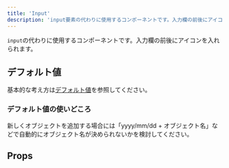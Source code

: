 ```yaml
---
title: 'Input'
description: 'input要素の代わりに使用するコンポーネントです。入力欄の前後にアイコンを入れられます。'
---
```


`input`の代わりに使用するコンポーネントです。入力欄の前後にアイコンを入れられます。

<ComponentStory name="Input" />



## デフォルト値
基本的な考え方は[デフォルト値](/products/design-patterns/default_value/)を参照してください。

### デフォルト値の使いどころ
新しくオブジェクトを追加する場合には「yyyy/mm/dd + オブジェクト名」などで自動的にオブジェクト名が決められないかを検討してください。


## Props

<ComponentPropsTable name="Input" />


